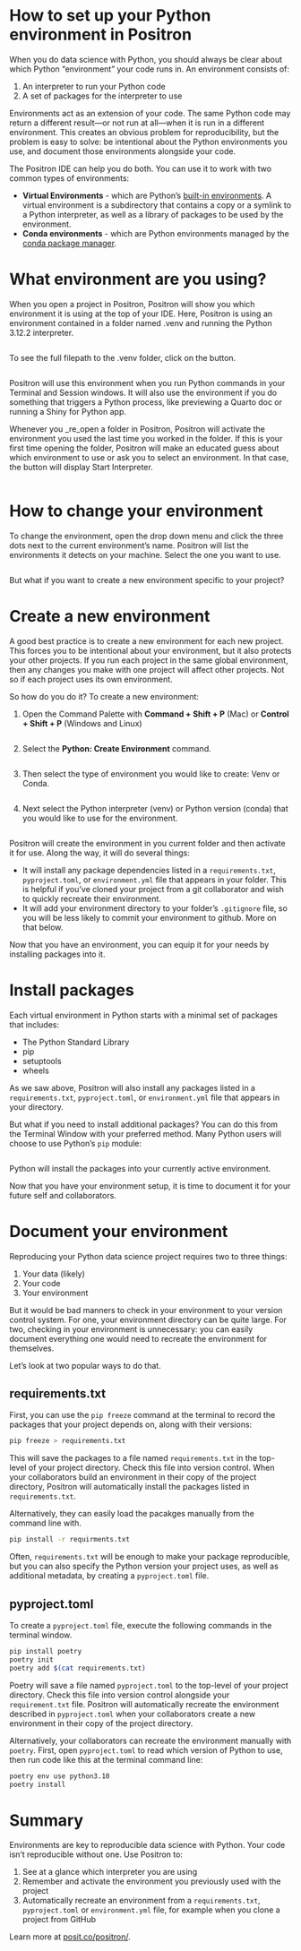 # How to set up your Python environment in Positron

When you do data science with Python, you should always be clear about which Python "environment" your code runs in. An environment consists of:

1. An interpreter to run your Python code
2. A set of packages for the interpreter to use

Environments act as an extension of your code. The same Python code may return a different result—or not run at all—when it is run in a different environment. This creates an obvious problem for reproducibility, but the problem is easy to solve: be intentional about the Python environments you use, and document those environments alongside your code.

The Positron IDE can help you do both. You can use it to work with two common types of environments:

* **Virtual Environments** - which are Python's [built-in environments](https://docs.python.org/3/glossary.html#term-virtual-environment). A virtual environment is a subdirectory that contains a copy or a symlink to a Python interpreter, as well as a library of packages to be used by the environment.
* **Conda environments** - which are Python environments managed by the [conda package manager](https://docs.conda.io/projects/conda/en/latest/user-guide/getting-started.html).

# What environment are you using?

When you open a project in Positron, Positron will show you which environment it is using at the top of your IDE. Here, Positron is using an environment contained in a folder named .venv and running the Python 3.12.2 interpreter. 

![]()

To see the full filepath to the .venv folder, click on the button.

![]()

Positron will use this environment when you run Python commands in your Terminal and Session windows. It will also use the environment if you do something that triggers a Python process, like previewing a Quarto doc or running a Shiny for Python app.

Whenever you _re_open a folder in Positron, Positron will activate the environment you used the last time you worked in the folder. If this is your first time opening the folder, Positron will make an educated guess about which environment to use or ask you to select an environment. In that case, the button will display Start Interpreter.

![]()

# How to change your environment

To change the environment, open the drop down menu and click the three dots next to the current environment's name. Positron will list the environments it detects on your machine. Select the one you want to use.

![]()

But what if you want to create a new environment specific to your project? 

# Create a new environment

A good best practice is to create a new environment for each new project. This forces you to be intentional about your environment, but it also protects your other projects. If you run each project in the same global environment, then any changes you make with one project will affect other projects. Not so if each project uses its own environment.

So how do you do it? To create a new environment:

1. Open the Command Palette with **Command + Shift + P** (Mac) or **Control + Shift + P** (Windows and Linux)

![]()

2. Select the **Python: Create Environment** command.

![]()

3. Then select the type of environment you would like to create: Venv or Conda.

![]()

4. Next select the Python interpreter (venv) or Python version (conda) that you would like to use for the environment.

![]()

Positron will create the environment in you current folder and then activate it for use. Along the way, it will do several things:

- It will install any package dependencies listed in a `requirements.txt`, `pyproject.toml`, or `environment.yml` file that appears in your folder. This is helpful if you've cloned your project from a git collaborator and wish to quickly recreate their environment.
- It will add your environment directory to your folder's `.gitignore` file, so you will be less likely to commit your environment to github. More on that below.

Now that you have an environment, you can equip it for your needs by installing packages into it.

# Install packages

Each virtual environment in Python starts with a minimal set of packages that includes:

- The Python Standard Library 
- pip
- setuptools
- wheels

As we saw above, Positron will also install any packages listed in a `requirements.txt`, `pyproject.toml`, or `environment.yml` file that appears in your directory.

But what if you need to install additional packages? You can do this from the Terminal Window with your preferred method. Many Python users will choose to use Python's `pip` module:

![]()

Python will install the packages into your currently active environment.

Now that you have your environment setup, it is time to document it for your future self and collaborators. 

# Document your environment

Reproducing your Python data science project requires two to three things:

1. Your data (likely)
1. Your code 
1. Your environment

But it would be bad manners to check in your environment to your version control system. For one, your environment directory can be quite large. For two, checking in your environment is unnecessary: you can easily document everything one would need to recreate the environment for themselves.

Let's look at two popular ways to do that.

## requirements.txt

First, you can use the `pip freeze` command at the terminal to record the packages that your project depends on, along with their versions:

```bash
pip freeze > requirements.txt
```

This will save the packages to a file named `requirements.txt` in the top-level of your project directory. Check this file into version control. When your collaborators build an environment in their copy of the project directory, Positron will automatically install the packages listed in `requirements.txt`.

Alternatively, they can easily load the pacakges manually from the command line with.

```bash
pip install -r requirments.txt
```

Often, `requirements.txt` will be enough to make your package reproducible, but you can also specify the Python version your project uses, as well as additional metadata, by creating a `pyproject.toml` file.

## pyproject.toml

To create a `pyproject.toml` file, execute the following commands in the terminal window.

```bash
pip install poetry
poetry init 
poetry add $(cat requirements.txt)
```

Poetry will save a file named `pyproject.toml` to the top-level of your project directory. Check this file into version control alongside your `requirement.txt` file. Positron will automatically recreate the environment described in `pyproject.toml` when your collaborators create a new environment in their copy of the project directory.

Alternatively, your collaborators can recreate the environment manually with `poetry`. First, open `pyproject.toml` to read which version of Python to use, then run code like this at the terminal command line:

```bash
poetry env use python3.10
poetry install
```

# Summary

Environments are key to reproducible data science with Python. Your code isn't reproducible without one. Use Positron to:

1. See at a glance which interpreter you are using
1. Remember and activate the environment you previously used with the project
1. Automatically recreate an environment from a `requirements.txt`, `pyproject.toml` or `environment.yml` file, for example when you clone a project from GitHub

Learn more at [posit.co/positron/](https://posit.co/positron/).
